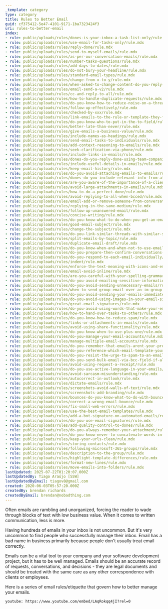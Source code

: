 ```yaml
---
_template: category
type: category
title: Rules to Better Email
guid: cf375412-5e47-4101-9171-1ba7323424f3
uri: rules-to-better-email
index:
- rule: public/uploads/rules/dones-is-your-inbox-a-task-list-only/rule.mdx
- rule: public/uploads/rules/use-email-for-tasks-only/rule.mdx
- rule: public/uploads/rules/reply-done/rule.mdx
- rule: public/uploads/rules/send-to-myself-emails/rule.mdx
- rule: public/uploads/rules/as-per-our-conversation-emails/rule.mdx
- rule: public/uploads/rules/number-tasks-questions/rule.mdx
- rule: public/uploads/rules/add-days-to-dates/rule.mdx
- rule: public/uploads/rules/do-not-bury-your-headline/rule.mdx
- rule: public/uploads/rules/standard-email-types/rule.mdx
- rule: public/uploads/rules/change-from-x-to-y/rule.mdx
- rule: public/uploads/rules/when-asked-to-change-content-do-you-reply-with-the-content-before-and-after-the-change/rule.mdx
- rule: public/uploads/rules/email-send-a-v2/rule.mdx
- rule: public/uploads/rules/cc-and-reply-to-all/rule.mdx
- rule: public/uploads/rules/how-to-handle-duplicate-requests/rule.mdx
- rule: public/uploads/rules/do-you-know-how-to-reduce-noise-on-a-thread-by-using-a-survey/rule.mdx
- rule: public/uploads/rules/follow-up-effectively/rule.mdx
- rule: public/uploads/rules/checked-by-xxx/rule.mdx
- rule: public/uploads/rules/link-emails-to-the-rule-or-template-they-follow/rule.mdx
- rule: public/uploads/rules/do-you-know-who-to-put-in-the-to-field/rule.mdx
- rule: public/uploads/rules/better-late-than-never/rule.mdx
- rule: public/uploads/rules/give-emails-a-business-value/rule.mdx
- rule: public/uploads/rules/include-names-as-headings/rule.mdx
- rule: public/uploads/rules/send-email-tasks-to-individuals/rule.mdx
- rule: public/uploads/rules/add-context-reasoning-to-emails/rule.mdx
- rule: public/uploads/rules/seek-clarification-via-phone/rule.mdx
- rule: public/uploads/rules/include-links-in-emails/rule.mdx
- rule: public/uploads/rules/dones-do-you-reply-done-using-team-companion-when-using-tfs/rule.mdx
- rule: public/uploads/rules/include-useful-details-in-emails/rule.mdx
- rule: public/uploads/rules/keep-email-history/rule.mdx
- rule: public/uploads/rules/do-you-avoid-attaching-emails-to-emails/rule.mdx
- rule: public/uploads/rules/dones-do-you-include-relevant-info-from-attachments-in-the-body-of-the-email/rule.mdx
- rule: public/uploads/rules/are-you-aware-of-the-importance-of-a-clients-email-attachment/rule.mdx
- rule: public/uploads/rules/avoid-large-attachments-in-emails/rule.mdx
- rule: public/uploads/rules/how-to-do-a-perfect-done/rule.mdx
- rule: public/uploads/rules/avoid-replying-to-all-when-bcced/rule.mdx
- rule: public/uploads/rules/email-add-or-remove-someone-from-conversation/rule.mdx
- rule: public/uploads/rules/replying-in-the-same-medium/rule.mdx
- rule: public/uploads/rules/follow-up-unanswered-email/rule.mdx
- rule: public/uploads/rules/concise-writing/rule.mdx
- rule: public/uploads/rules/do-you-know-what-to-do-when-you-get-an-email-that-you-dont-understand/rule.mdx
- rule: public/uploads/rules/good-email-subject/rule.mdx
- rule: public/uploads/rules/change-the-subject/rule.mdx
- rule: public/uploads/rules/do-you-link-similar-threads-with-similar-subjects/rule.mdx
- rule: public/uploads/rules/split-emails-by-topic/rule.mdx
- rule: public/uploads/rules/duplicate-email-draft/rule.mdx
- rule: public/uploads/rules/do-you-know-when-and-when-not-to-use-email/rule.mdx
- rule: public/uploads/rules/do-you-prepare-then-confirm-conversations-decisions/rule.mdx
- rule: public/uploads/rules/do-you-respond-to-each-email-individually/rule.mdx
- rule: public/uploads/rules/indent/rule.mdx
- rule: public/uploads/rules/enforce-the-text-meaning-with-icons-and-emojis/rule.mdx
- rule: public/uploads/rules/email-avoid-inline/rule.mdx
- rule: public/uploads/rules/are-you-careful-with-your-spelling-grammar-and-punctuation/rule.mdx
- rule: public/uploads/rules/do-you-avoid-emailing-sensitive-information/rule.mdx
- rule: public/uploads/rules/do-you-avoid-sending-unnecessary-emails/rule.mdx
- rule: public/uploads/rules/when-to-send-group-email-over-an-im-group-message/rule.mdx
- rule: public/uploads/rules/do-you-avoid-sending-your-emails-immediately/rule.mdx
- rule: public/uploads/rules/do-you-avoid-using-images-in-your-email-signatures/rule.mdx
- rule: public/uploads/rules/great-email-signatures/rule.mdx
- rule: public/uploads/rules/do-you-avoid-using-words-that-make-your-email-like-junk-mail/rule.mdx
- rule: public/uploads/rules/how-to-hand-over-tasks-to-others/rule.mdx
- rule: public/uploads/rules/do-you-know-how-to-reduce-spam/rule.mdx
- rule: public/uploads/rules/links-or-attachments-in-emails/rule.mdx
- rule: public/uploads/rules/avoid-using-share-functionality/rule.mdx
- rule: public/uploads/rules/do-you-know-when-to-use-plus-one/rule.mdx
- rule: public/uploads/rules/do-you-manage-your-email-accounts/rule.mdx
- rule: public/uploads/rules/manage-multiple-email-accounts/rule.mdx
- rule: public/uploads/rules/do-you-remember-that-emails-arent-your-property/rule.mdx
- rule: public/uploads/rules/do-you-reference-which-email-template-youre-using/rule.mdx
- rule: public/uploads/rules/do-you-resist-the-urge-to-spam-to-an-email-alias/rule.mdx
- rule: public/uploads/rules/do-you-send-bulk-email-via-bcc-field-if-all-parties-are-not-contacts-of-each-other/rule.mdx
- rule: public/uploads/rules/avoid-using-request-a-receipt/rule.mdx
- rule: public/uploads/rules/do-you-use-active-language-in-your-emails/rule.mdx
- rule: public/uploads/rules/avoid-sarcasm-misunderstanding/rule.mdx
- rule: public/uploads/rules/autocorrect-in-outlook/rule.mdx
- rule: public/uploads/rules/dictate-emails/rule.mdx
- rule: public/uploads/rules/screenshots-avoid-walls-of-text/rule.mdx
- rule: public/uploads/rules/screenshots-add-branding/rule.mdx
- rule: public/uploads/rules/bounces-do-you-know-what-to-do-with-bounced-email/rule.mdx
- rule: public/uploads/rules/correct-a-wrong-email-bounce/rule.mdx
- rule: public/uploads/rules/fix-small-web-errors/rule.mdx
- rule: public/uploads/rules/use-the-best-email-templates/rule.mdx
- rule: public/uploads/rules/add-a-bot-signature-on-automated-emails/rule.mdx
- rule: public/uploads/rules/do-you-use-email-signatures/rule.mdx
- rule: public/uploads/rules/add-quality-control-to-dones/rule.mdx
- rule: public/uploads/rules/do-you-always-remember-your-attachment/rule.mdx
- rule: public/uploads/rules/do-you-know-never-to-concatenate-words-in-an-email/rule.mdx
- rule: public/uploads/rules/keep-your-urls-clean/rule.mdx
- rule: public/uploads/rules/storing-contacts/rule.mdx
- rule: public/uploads/rules/following-microsoft-365-groups/rule.mdx
- rule: public/uploads/rules/description-to-the-group/rule.mdx
- rule: public/uploads/rules/highlight-template-differences/rule.mdx
- rule: public/uploads/rules/format-new-lines/rule.mdx
- rule: public/uploads/rules/move-emails-into-folders/rule.mdx
lastUpdated: 2025-07-22T01:20:07.000Z
lastUpdatedBy: Tiago Araújo [SSW]
lastUpdatedByEmail: tiagov8@gmail.com
created: 2020-06-03T05:57:20.000Z
createdBy: brendan richards
createdByEmail: brendan@nobadthing.com
---
```


Often emails are rambling and unorganized, forcing the reader to wade through blocks of text with low business value. When it comes to written communication, less is more.

Having hundreds of emails in your inbox is not uncommon. But it's very uncommon to find people who successfully manage their inbox. Email has a bad name in business primarily because people don't usually treat email correctly.

Emails can be a vital tool to your company and your software development project, but it has to be well managed. Emails should be an accurate record of requests, conversations, and decisions - they are legal documents and should be treated with the same care as any other correspondence with clients or employees.

Here is a series of email rules/etiquette that govern how to better manage your emails.

`youtube: https://www.youtube.com/embed/LAqRokqq4jI?rel=0`

